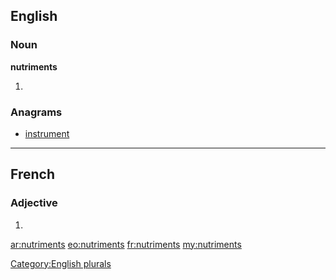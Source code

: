 ==English==

===Noun===
'''nutriments'''

# {{plural of|nutriment}}

===Anagrams===
* [[instrument#English|instrument]]

[[Category:English plurals]]

----

==French==

===Adjective===
{{fr-adj-form|m|p}}

# {{form of|masculine plural|nutriment|lang=fr}}

[[ar:nutriments]]
[[eo:nutriments]]
[[fr:nutriments]]
[[my:nutriments]]